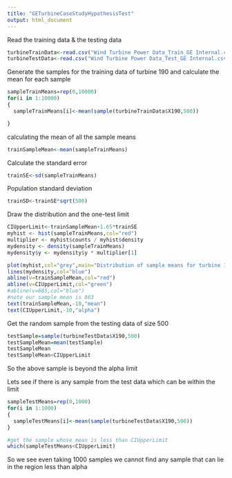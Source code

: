 ```yaml
---
title: "GETurbineCaseStudyHypothesisTest"
output: html_document
---
```


Read the training data & the testing data

```r
turbineTrainData<-read.csv("Wind Turbine Power Data_Train_GE Internal.csv")
turbineTestData<-read.csv("Wind Turbine Power Data_Test_GE Internal.csv")

```

Generate the samples for the training data of turbine 190 and calculate the mean for each sample
```r
sampleTrainMeans=rep(0,10000)
for(i in 1:10000)
{
  sampleTrainMeans[i]<-mean(sample(turbineTrainData$X190,500))

}


```
calculating the mean of all the sample means

```r
trainSampleMean<-mean(sampleTrainMeans)
```

Calculate the standard error

```r
trainSE<-sd(sampleTrainMeans)
```

Population standard deviation

```r
trainSD<-trainSE*sqrt(500)

```

Draw the distribution and the one-test limit

```r

CIUpperLimit<-trainSampleMean+1.65*trainSE
myhist <- hist(sampleTrainMeans,col="red")
multiplier <- myhist$counts / myhist$density
mydensity <- density(sampleTrainMeans)
mydensity$y <- mydensity$y * multiplier[1]

plot(myhist,col="grey",main="Distribution of sample means for turbine 190",xlab ="sample mean value")
lines(mydensity,col="blue")
abline(v=trainSampleMean,col="red")
abline(v=CIUpperLimit,col="green")
#abline(v=685,col="blue")
#note our sample mean is 863
text(trainSampleMean,-10,"mean")
text(CIUpperLimit,-10,"alpha")

```

Get the random sample from the testing data of size 500

```r
testSample=sample(turbineTestData$X190,500)
testSampleMean=mean(testSample)
testSampleMean
testSampleMean<CIUpperLimit

```

So the above sample is beyond the alpha limit

Lets see if there is any sample from the test data which can be within the limit

```r

sampleTestMeans=rep(0,1000)
for(i in 1:1000)
{
  sampleTestMeans[i]<-mean(sample(turbineTestData$X190,500))
}

#get the sample whose mean is less than CIUpperLimit 
which(sampleTestMeans<CIUpperLimit)

```
So we see even taking 1000 samples we cannot find any sample that can lie in the region less than alpha
